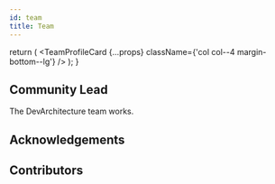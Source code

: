 ```yaml
---
id: team
title: Team
---
```



  return (
    <TeamProfileCard {...props} className={'col col--4 margin-bottom--lg'} />
  );
} 

## Community Lead

The DevArchitecture team works.

<div className="row">
    <TeamProfileCardCol
    name="Kerem Varış"
    githubUrl="https://github.com/keremvaris"
    linkedinUrl="https://www.linkedin.com/in/keremvaris/">   
  </TeamProfileCardCol>
 <TeamProfileCardCol
    name="Engin Demiroğ"
    githubUrl="https://github.com/engindemirog"
    linkedinUrl="https://www.linkedin.com/in/engindemirog/">   
  </TeamProfileCardCol>
  <TeamProfileCardCol
    name="Murat Kurtboğan"
    githubUrl="https://github.com/kurtbogan88"
    linkedinUrl="https://www.linkedin.com/in/murat-kurtbogan-00691561/">    
  </TeamProfileCardCol> 
</div>

## Acknowledgements
<div className="row">
<TeamProfileCardCol
    name="Güçlü Ongun"
    githubUrl="https://github.com/gongun"   
    linkedinUrl="#">      
  </TeamProfileCardCol>
 <TeamProfileCardCol
    name="Halil İbrahim Duymaz"
    githubUrl="https://github.com/irpg7"
    linkedinUrl="https://www.linkedin.com/in/halil-ibrahim-duymaz-b42a66184/">    
  </TeamProfileCardCol>
   <TeamProfileCardCol
    name="Hüseyin Berber"
    githubUrl="https://github.com/Huseyinb"
    linkedinUrl="https://www.linkedin.com/in/hüseyin-berber-a4875b15a/">    
  </TeamProfileCardCol>
   <TeamProfileCardCol
    name="Ceren Budak"
    githubUrl="https://github.com/cerenbdk"
    linkedinUrl="https://www.linkedin.com/in/ceren-budak-908b08125/">    
  </TeamProfileCardCol>
  <TeamProfileCardCol
    name="Muhammed Taşkıran"
    githubUrl="https://github.com/mtaskiran"
    linkedinUrl="https://www.linkedin.com/in/mtaskiran06/">    
  </TeamProfileCardCol>
  <TeamProfileCardCol
    name="Onur Köktaş"
    githubUrl="https://github.com/onurkoktas"
    linkedinUrl="https://www.linkedin.com/in/onur-koktas/">    
  </TeamProfileCardCol>
   <TeamProfileCardCol
    name="Veli Görgülü"
    githubUrl="https://github.com/VeliGorgulu"
    linkedinUrl="https://www.linkedin.com/in/veligorgulu/">    
  </TeamProfileCardCol>     
  </div>

  ## Contributors
<div className="row">
<TeamProfileCardCol
    name="Namık Barış İdil"
    githubUrl="https://github.com/namikbarisidil"   
    linkedinUrl="https://www.linkedin.com/in/namik-baris-idil/">      
  </TeamProfileCardCol>
 <TeamProfileCardCol
    name="Onurkan Bakırcı"
    githubUrl="https://github.com/onurkanbakirci"
    linkedinUrl="#">    
  </TeamProfileCardCol>
   <TeamProfileCardCol
    name="Veysel MUTLU"
    githubUrl="https://github.com/vmutlu"
    linkedinUrl="#">    
  </TeamProfileCardCol>
   <TeamProfileCardCol
    name="Coşkun Deniz"
    githubUrl="https://github.com/coskundeniz89"
    linkedinUrl="#">    
  </TeamProfileCardCol>
   <TeamProfileCardCol
    name="Nihat Çelik"
    githubUrl="https://github.com/NihatCelik"
    linkedinUrl="#">    
  </TeamProfileCardCol>
  <TeamProfileCardCol
    name="İlker Öğütcü"
    githubUrl="https://github.com/ilkerogutcu"
    linkedinUrl="#">    
  </TeamProfileCardCol>
   <TeamProfileCardCol
    name="Mustafa Zuvin"
    githubUrl="https://github.com/mzuvin"
    linkedinUrl="#">    
  </TeamProfileCardCol>
  <TeamProfileCardCol
    name="Furkan Altaca"
    githubUrl="https://github.com/furkanaltaca"
    linkedinUrl="#">    
  </TeamProfileCardCol>
  <TeamProfileCardCol
    name="Doğukan TATAR"
    githubUrl="https://github.com/Dgknttr"
    linkedinUrl="#">    
  </TeamProfileCardCol>
  <TeamProfileCardCol
    name="Uğur YEŞİLBAŞ"
    githubUrl="https://github.com/uguryesilbas"
    linkedinUrl="https://www.linkedin.com/in/uguryesilbas/">    
  </TeamProfileCardCol>
  <TeamProfileCardCol
    name="Gorkem Ridvan"
    githubUrl="https://github.com/sugrado"
    linkedinUrl="#">    
  </TeamProfileCardCol>
   <TeamProfileCardCol
    name="mkozen"
    githubUrl="https://github.com/mkozen"
    linkedinUrl="#">    
  </TeamProfileCardCol>
  <TeamProfileCardCol
    name="Ali Esenli"
    githubUrl="https://github.com/aliesenli"
    linkedinUrl="#">    
  </TeamProfileCardCol>
  <TeamProfileCardCol
    name="Serdar Güngör"
    githubUrl="https://github.com/serdargungor"
    linkedinUrl="#">    
  </TeamProfileCardCol>
  <TeamProfileCardCol
    name="Burak KIRBAĞ"
    githubUrl="https://github.com/burakkirbag"
    linkedinUrl="#">    
  </TeamProfileCardCol>
  </div>